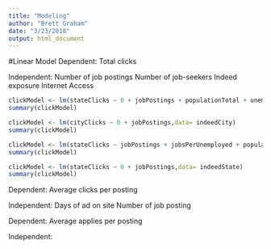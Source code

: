 ```yaml
---
title: "Modeling"
author: "Brett Graham"
date: "3/23/2018"
output: html_document
---
```


#Linear Model
Dependent:
Total clicks

Independent:
Number of job postings
Number of job-seekers
Indeed exposure
Internet Access

```r
clickModel <- lm(stateClicks ~ 0 + jobPostings + populationTotal + unemployedPop,data= indeedState)
summary(clickModel)

```

```r
clickModel <- lm(cityClicks ~ 0 + jobPostings,data= indeedCity)
summary(clickModel)

```

```r
clickModel <- lm(stateClicks ~ jobPostings + jobsPerUnemployed + populationTotal,data= indeedState)
summary(clickModel)

```

```r
clickModel <- lm(stateClicks ~ 0 + jobPostings,data= indeedState)
summary(clickModel)
```









Dependent:
Average clicks per posting

Independent:
Days of ad on site
Number of job posting


Dependent:
Average applies per posting

Independent:

